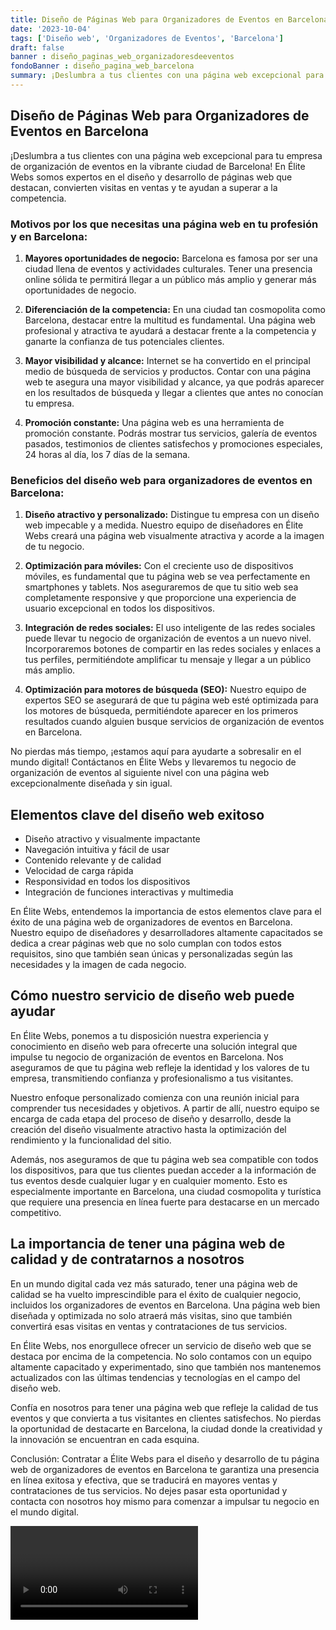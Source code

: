 ```yaml
---
title: Diseño de Páginas Web para Organizadores de Eventos en Barcelona
date: '2023-10-04'
tags: ['Diseño web', 'Organizadores de Eventos', 'Barcelona']
draft: false
banner : diseño_paginas_web_organizadoresdeeventos
fondoBanner : diseño_pagina_web_barcelona
summary: ¡Deslumbra a tus clientes con una página web excepcional para tu empresa de organización de eventos en la vibrante ciudad de Barcelona! En Élite Webs somos expertos en el diseño y desarrollo de páginas web que destacan, convierten visitas en ventas y te ayudan a superar a la competencia.
---
```


## Diseño de Páginas Web para Organizadores de Eventos en Barcelona

¡Deslumbra a tus clientes con una página web excepcional para tu empresa de organización de eventos en la vibrante ciudad de Barcelona! En Élite Webs somos expertos en el diseño y desarrollo de páginas web que destacan, convierten visitas en ventas y te ayudan a superar a la competencia.

### Motivos por los que necesitas una página web en tu profesión y en Barcelona:

1. **Mayores oportunidades de negocio:** Barcelona es famosa por ser una ciudad llena de eventos y actividades culturales. Tener una presencia online sólida te permitirá llegar a un público más amplio y generar más oportunidades de negocio.

2. **Diferenciación de la competencia:** En una ciudad tan cosmopolita como Barcelona, destacar entre la multitud es fundamental. Una página web profesional y atractiva te ayudará a destacar frente a la competencia y ganarte la confianza de tus potenciales clientes.

3. **Mayor visibilidad y alcance:** Internet se ha convertido en el principal medio de búsqueda de servicios y productos. Contar con una página web te asegura una mayor visibilidad y alcance, ya que podrás aparecer en los resultados de búsqueda y llegar a clientes que antes no conocían tu empresa.

4. **Promoción constante:** Una página web es una herramienta de promoción constante. Podrás mostrar tus servicios, galería de eventos pasados, testimonios de clientes satisfechos y promociones especiales, 24 horas al día, los 7 días de la semana.

### Beneficios del diseño web para organizadores de eventos en Barcelona:

1. **Diseño atractivo y personalizado:** Distingue tu empresa con un diseño web impecable y a medida. Nuestro equipo de diseñadores en Élite Webs creará una página web visualmente atractiva y acorde a la imagen de tu negocio.

2. **Optimización para móviles:** Con el creciente uso de dispositivos móviles, es fundamental que tu página web se vea perfectamente en smartphones y tablets. Nos aseguraremos de que tu sitio web sea completamente responsive y que proporcione una experiencia de usuario excepcional en todos los dispositivos.

3. **Integración de redes sociales:** El uso inteligente de las redes sociales puede llevar tu negocio de organización de eventos a un nuevo nivel. Incorporaremos botones de compartir en las redes sociales y enlaces a tus perfiles, permitiéndote amplificar tu mensaje y llegar a un público más amplio.

4. **Optimización para motores de búsqueda (SEO):** Nuestro equipo de expertos SEO se asegurará de que tu página web esté optimizada para los motores de búsqueda, permitiéndote aparecer en los primeros resultados cuando alguien busque servicios de organización de eventos en Barcelona.

No pierdas más tiempo, ¡estamos aquí para ayudarte a sobresalir en el mundo digital! Contáctanos en Élite Webs y llevaremos tu negocio de organización de eventos al siguiente nivel con una página web excepcionalmente diseñada y sin igual.

<GifSeo />

<Cta />

## Elementos clave del diseño web exitoso

- Diseño atractivo y visualmente impactante
- Navegación intuitiva y fácil de usar
- Contenido relevante y de calidad
- Velocidad de carga rápida
- Responsividad en todos los dispositivos
- Integración de funciones interactivas y multimedia

En Élite Webs, entendemos la importancia de estos elementos clave para el éxito de una página web de organizadores de eventos en Barcelona. Nuestro equipo de diseñadores y desarrolladores altamente capacitados se dedica a crear páginas web que no solo cumplan con todos estos requisitos, sino que también sean únicas y personalizadas según las necesidades y la imagen de cada negocio.

## Cómo nuestro servicio de diseño web puede ayudar

En Élite Webs, ponemos a tu disposición nuestra experiencia y conocimiento en diseño web para ofrecerte una solución integral que impulse tu negocio de organización de eventos en Barcelona. Nos aseguramos de que tu página web refleje la identidad y los valores de tu empresa, transmitiendo confianza y profesionalismo a tus visitantes.

Nuestro enfoque personalizado comienza con una reunión inicial para comprender tus necesidades y objetivos. A partir de allí, nuestro equipo se encarga de cada etapa del proceso de diseño y desarrollo, desde la creación del diseño visualmente atractivo hasta la optimización del rendimiento y la funcionalidad del sitio.

Además, nos aseguramos de que tu página web sea compatible con todos los dispositivos, para que tus clientes puedan acceder a la información de tus eventos desde cualquier lugar y en cualquier momento. Esto es especialmente importante en Barcelona, una ciudad cosmopolita y turística que requiere una presencia en línea fuerte para destacarse en un mercado competitivo.

## La importancia de tener una página web de calidad y de contratarnos a nosotros

En un mundo digital cada vez más saturado, tener una página web de calidad se ha vuelto imprescindible para el éxito de cualquier negocio, incluidos los organizadores de eventos en Barcelona. Una página web bien diseñada y optimizada no solo atraerá más visitas, sino que también convertirá esas visitas en ventas y contrataciones de tus servicios.

En Élite Webs, nos enorgullece ofrecer un servicio de diseño web que se destaca por encima de la competencia. No solo contamos con un equipo altamente capacitado y experimentado, sino que también nos mantenemos actualizados con las últimas tendencias y tecnologías en el campo del diseño web.

Confía en nosotros para tener una página web que refleje la calidad de tus eventos y que convierta a tus visitantes en clientes satisfechos. No pierdas la oportunidad de destacarte en Barcelona, la ciudad donde la creatividad y la innovación se encuentran en cada esquina.

Conclusión: Contratar a Élite Webs para el diseño y desarrollo de tu página web de organizadores de eventos en Barcelona te garantiza una presencia en línea exitosa y efectiva, que se traducirá en mayores ventas y contrataciones de tus servicios. No dejes pasar esta oportunidad y contacta con nosotros hoy mismo para comenzar a impulsar tu negocio en el mundo digital.

<Video />

<CtaBot job='Organizadores de Eventos' city='Barcelona'/>

<Gmaps query='Barcelona+españa+maps' />